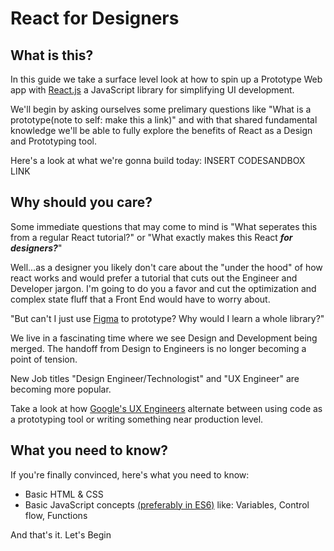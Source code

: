 
# React for Designers


## What is this?

In this guide we take a surface level look at how to spin up a Prototype Web app with [React.js](https://reactjs.org/) a JavaScript library for simplifying UI development.

We'll begin by asking ourselves some prelimary questions like "What is a prototype(note to self: make this a link)" and with that shared fundamental knowledge we'll be able to fully explore the benefits of React as a Design and Prototyping tool.

Here's a look at what we're gonna build today: INSERT CODESANDBOX LINK

## Why should you care?

Some immediate questions that may come to mind is "What seperates this from a regular React tutorial?" or "What exactly makes this React ***for designers?***"


Well...as a designer you likely don't care about the "under the hood" of how react works and would prefer a tutorial that cuts out the Engineer and Developer jargon. I'm going to do you a favor and cut the optimization and complex state fluff that a Front End would have to worry about.

"But can't I just use [Figma](https://www.figma.com) to prototype? Why would I learn a whole library?"

We live in a fascinating time where we see Design and Development being merged. The handoff from Design to Engineers is no longer becoming a point of tension. 

New Job titles "Design Engineer/Technologist" and "UX Engineer" are becoming more popular.

Take a look at how [Google's UX Engineers](https://www.youtube.com/watch?v=Al1MRo6v7xg) alternate between using code as a prototyping tool or writing something near production level.


## What you need to know?


If you're finally convinced, here's what you need to know:

*  Basic HTML & CSS
*  Basic JavaScript concepts [(preferably in ES6)](https://www.w3schools.com/js/js_es6.asp) like: Variables, Control flow, Functions

And that's it. Let's Begin




